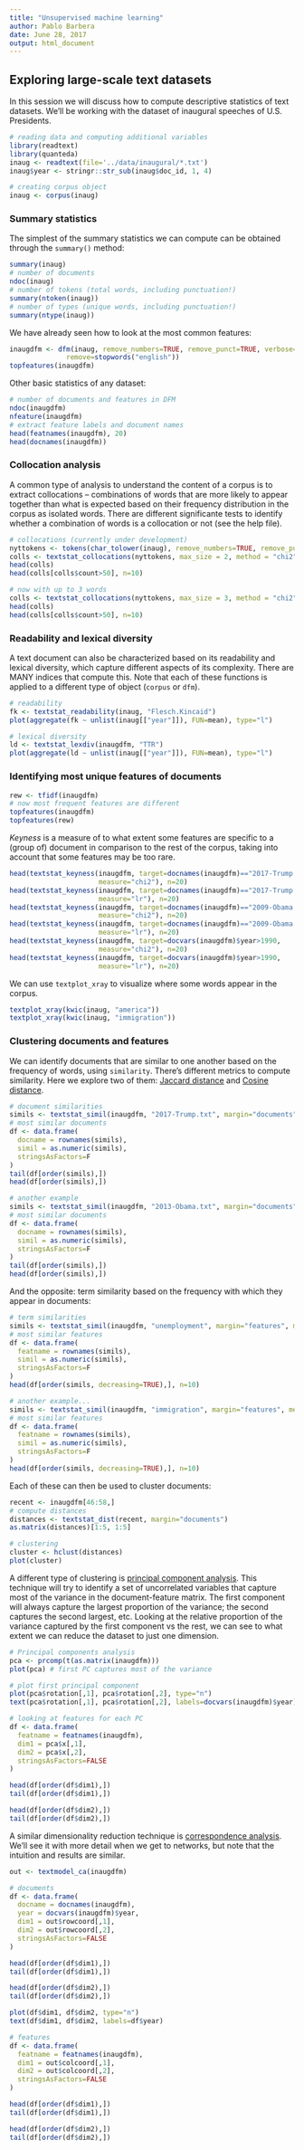 ```yaml
---
title: "Unsupervised machine learning"
author: Pablo Barbera
date: June 28, 2017
output: html_document
---
```


## Exploring large-scale text datasets

In this session we will discuss how to compute descriptive statistics of text datasets.  We'll be working with the dataset of inaugural speeches of U.S. Presidents.


```r
# reading data and computing additional variables
library(readtext)
library(quanteda)
inaug <- readtext(file='../data/inaugural/*.txt')
inaug$year <- stringr::str_sub(inaug$doc_id, 1, 4)

# creating corpus object
inaug <- corpus(inaug)
```

### Summary statistics

The simplest of the summary statistics we can compute can be obtained through the `summary()` method:

```r
summary(inaug)
# number of documents
ndoc(inaug)           
# number of tokens (total words, including punctuation!)
summary(ntoken(inaug))
# number of types (unique words, including punctuation!)
summary(ntype(inaug))
```

We have already seen how to look at the most common features:

```r
inaugdfm <- dfm(inaug, remove_numbers=TRUE, remove_punct=TRUE, verbose=TRUE,
              remove=stopwords("english"))
topfeatures(inaugdfm)
```

Other basic statistics of any dataset:
```r
# number of documents and features in DFM
ndoc(inaugdfm)
nfeature(inaugdfm)
# extract feature labels and document names
head(featnames(inaugdfm), 20)
head(docnames(inaugdfm))
```

### Collocation analysis

A common type of analysis to understand the content of a corpus is to extract collocations -- combinations of words that are more likely to appear together than what is expected based on their frequency distribution in the corpus as isolated words. There are different significante tests to identify whether a combination of words is a collocation or not (see the help file).

```r
# collocations (currently under development)
nyttokens <- tokens(char_tolower(inaug), remove_numbers=TRUE, remove_punct=TRUE)
colls <- textstat_collocations(nyttokens, max_size = 2, method = "chi2")
head(colls)
head(colls[colls$count>50], n=10)

# now with up to 3 words
colls <- textstat_collocations(nyttokens, max_size = 3, method = "chi2")
head(colls)
head(colls[colls$count>50], n=10)

```
 
### Readability and lexical diversity 
 
A text document can also be characterized based on its readability and lexical diversity, which capture different aspects of its complexity. There are MANY indices that compute this. Note that each of these functions is applied to a different type of object (`corpus` or `dfm`).

```r
# readability
fk <- textstat_readability(inaug, "Flesch.Kincaid")
plot(aggregate(fk ~ unlist(inaug[["year"]]), FUN=mean), type="l")

# lexical diversity
ld <- textstat_lexdiv(inaugdfm, "TTR")
plot(aggregate(ld ~ unlist(inaug[["year"]]), FUN=mean), type="l")
```

### Identifying most unique features of documents



```r
rew <- tfidf(inaugdfm)
# now most frequent features are different
topfeatures(inaugdfm)
topfeatures(rew)
```

_Keyness_ is a measure of to what extent some features are specific to a (group of) document in comparison to the rest of the corpus, taking into account that some features may be too rare.

```r
head(textstat_keyness(inaugdfm, target=docnames(inaugdfm)=="2017-Trump.txt",
                      measure="chi2"), n=20)
head(textstat_keyness(inaugdfm, target=docnames(inaugdfm)=="2017-Trump.txt", 
                      measure="lr"), n=20)
head(textstat_keyness(inaugdfm, target=docnames(inaugdfm)=="2009-Obama.txt",
                      measure="chi2"), n=20)
head(textstat_keyness(inaugdfm, target=docnames(inaugdfm)=="2009-Obama.txt",
                      measure="lr"), n=20)
head(textstat_keyness(inaugdfm, target=docvars(inaugdfm)$year>1990,
                      measure="chi2"), n=20)
head(textstat_keyness(inaugdfm, target=docvars(inaugdfm)$year>1990,
                      measure="lr"), n=20)

```

We can use `textplot_xray` to visualize where some words appear in the corpus.

```r
textplot_xray(kwic(inaug, "america"))
textplot_xray(kwic(inaug, "immigration"))
```


### Clustering documents and features

We can identify documents that are similar to one another based on the frequency of words, using `similarity`. There's different metrics to compute similarity. Here we explore two of them: [Jaccard distance](https://en.wikipedia.org/wiki/Jaccard_index) and [Cosine distance](https://en.wikipedia.org/wiki/Cosine_similarity).

```r
# document similarities
simils <- textstat_simil(inaugdfm, "2017-Trump.txt", margin="documents", method="jaccard")
# most similar documents
df <- data.frame(
  docname = rownames(simils),
  simil = as.numeric(simils),
  stringsAsFactors=F
)
tail(df[order(simils),])
head(df[order(simils),])

# another example
simils <- textstat_simil(inaugdfm, "2013-Obama.txt", margin="documents", method="jaccard")
# most similar documents
df <- data.frame(
  docname = rownames(simils),
  simil = as.numeric(simils),
  stringsAsFactors=F
)
tail(df[order(simils),])
head(df[order(simils),])

```

And the opposite: term similarity based on the frequency with which they appear in documents:
```r
# term similarities
simils <- textstat_simil(inaugdfm, "unemployment", margin="features", method="cosine")
# most similar features
df <- data.frame(
  featname = rownames(simils),
  simil = as.numeric(simils),
  stringsAsFactors=F
)
head(df[order(simils, decreasing=TRUE),], n=10)

# another example...
simils <- textstat_simil(inaugdfm, "immigration", margin="features", method="cosine")
# most similar features
df <- data.frame(
  featname = rownames(simils),
  simil = as.numeric(simils),
  stringsAsFactors=F
)
head(df[order(simils, decreasing=TRUE),], n=10)

```

Each of these can then be used to cluster documents:
```r
recent <- inaugdfm[46:58,]
# compute distances
distances <- textstat_dist(recent, margin="documents")
as.matrix(distances)[1:5, 1:5]

# clustering
cluster <- hclust(distances)
plot(cluster)
```


A different type of clustering is [principal component analysis](https://en.wikipedia.org/wiki/Principal_component_analysis). This technique will try to identify a set of uncorrelated variables that capture most of the variance in the document-feature matrix. The first component will always capture the largest proportion of the variance; the second captures the second largest, etc. Looking at the relative proportion of the variance captured by the first component vs the rest, we can see to what extent we can reduce the dataset to just one dimension.

```r
# Principal components analysis
pca <- prcomp(t(as.matrix(inaugdfm))) 
plot(pca) # first PC captures most of the variance

# plot first principal component
plot(pca$rotation[,1], pca$rotation[,2], type="n")
text(pca$rotation[,1], pca$rotation[,2], labels=docvars(inaugdfm)$year)

# looking at features for each PC
df <- data.frame(
  featname = featnames(inaugdfm),
  dim1 = pca$x[,1],
  dim2 = pca$x[,2],
  stringsAsFactors=FALSE
)

head(df[order(df$dim1),])
tail(df[order(df$dim1),])

head(df[order(df$dim2),])
tail(df[order(df$dim2),])
```

A similar dimensionality reduction technique is [correspondence analysis](https://en.wikipedia.org/wiki/Correspondence_analysis). We'll see it with more detail when we get to networks, but note that the intuition and results are similar.

```r
out <- textmodel_ca(inaugdfm)

# documents
df <- data.frame(
  docname = docnames(inaugdfm),
  year = docvars(inaugdfm)$year,
  dim1 = out$rowcoord[,1],
  dim2 = out$rowcoord[,2],
  stringsAsFactors=FALSE
)

head(df[order(df$dim1),])
tail(df[order(df$dim1),])

head(df[order(df$dim2),])
tail(df[order(df$dim2),])

plot(df$dim1, df$dim2, type="n")
text(df$dim1, df$dim2, labels=df$year)

# features
df <- data.frame(
  featname = featnames(inaugdfm),
  dim1 = out$colcoord[,1],
  dim2 = out$colcoord[,2],
  stringsAsFactors=FALSE
)

head(df[order(df$dim1),])
tail(df[order(df$dim1),])

head(df[order(df$dim2),])
tail(df[order(df$dim2),])
```











